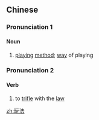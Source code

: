 ==Chinese==
{{zh-forms}}

===Pronunciation 1===
{{zh-pron
|m=wánfǎ,er=1
|c=waan4-2 faat3
|cat=n
}}

====Noun====
{{zh-noun}}

# [[playing]] [[method]]; [[way]] of playing

===Pronunciation 2===
{{zh-pron
|m=玩fǎ,er=1
|cat=v
}}

====Verb====
{{zh-verb}}

# to [[trifle]] with the [[law]]

[[zh:玩法]]